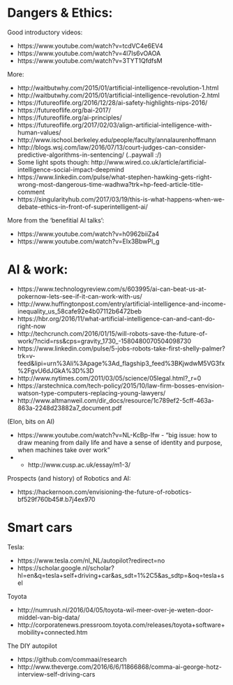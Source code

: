 
# Dangers & Ethics:

Good introductory videos:

- https://www.youtube.com/watch?v=tcdVC4e6EV4
- https://www.youtube.com/watch?v=4l7Is6vOAOA 
- https://www.youtube.com/watch?v=3TYT1QfdfsM

More:

- http://waitbutwhy.com/2015/01/artificial-intelligence-revolution-1.html
- http://waitbutwhy.com/2015/01/artificial-intelligence-revolution-2.html
- https://futureoflife.org/2016/12/28/ai-safety-highlights-nips-2016/ 
- https://futureoflife.org/bai-2017/
- https://futureoflife.org/ai-principles/ 
- https://futureoflife.org/2017/02/03/align-artificial-intelligence-with-human-values/
- http://www.ischool.berkeley.edu/people/faculty/annalaurenhoffmann
- http://blogs.wsj.com/law/2016/07/13/court-judges-can-consider-predictive-algorithms-in-sentencing/ (..paywall :/)
- Some light spots though: http://www.wired.co.uk/article/artificial-intelligence-social-impact-deepmind
- https://www.linkedin.com/pulse/what-stephen-hawking-gets-right-wrong-most-dangerous-time-wadhwa?trk=hp-feed-article-title-comment
- https://singularityhub.com/2017/03/19/this-is-what-happens-when-we-debate-ethics-in-front-of-superintelligent-ai/


More from the 'benefitial AI talks':

- https://www.youtube.com/watch?v=h0962biiZa4 
- https://www.youtube.com/watch?v=EIx3BbwPl_g


# AI & work:

- https://www.technologyreview.com/s/603995/ai-can-beat-us-at-pokernow-lets-see-if-it-can-work-with-us/
- http://www.huffingtonpost.com/entry/artificial-intelligence-and-income-inequality_us_58cafe92e4b07112b6472beb
- https://hbr.org/2016/11/what-artificial-intelligence-can-and-cant-do-right-now
- http://techcrunch.com/2016/01/15/will-robots-save-the-future-of-work/?ncid=rss&cps=gravity_1730_-1580480070504098730 
- https://www.linkedin.com/pulse/5-jobs-robots-take-first-shelly-palmer?trk=v-feed&lipi=urn%3Ali%3Apage%3Ad_flagship3_feed%3BKjwdwM5VG3fx%2FgvU6dJGkA%3D%3D
- http://www.nytimes.com/2011/03/05/science/05legal.html?_r=0 
- https://arstechnica.com/tech-policy/2015/10/law-firm-bosses-envision-watson-type-computers-replacing-young-lawyers/
- http://www.altmanweil.com/dir_docs/resource/1c789ef2-5cff-463a-863a-2248d23882a7_document.pdf

(Elon, bits on AI)

- https://www.youtube.com/watch?v=NL-KcBp-lfw - "big issue: how to draw meaning from daily life and have a sense of identity and purpose, when machines take over work"
- + http://www.cusp.ac.uk/essay/m1-3/

Prospects (and history) of Robotics and AI:

- https://hackernoon.com/envisioning-the-future-of-robotics-bf529f760b45#.b7j4ex970

# Smart cars

Tesla:

- https://www.tesla.com/nl_NL/autopilot?redirect=no
- https://scholar.google.nl/scholar?hl=en&q=tesla+self+driving+car&as_sdt=1%2C5&as_sdtp=&oq=tesla+sel

Toyota

- http://numrush.nl/2016/04/05/toyota-wil-meer-over-je-weten-door-middel-van-big-data/
- http://corporatenews.pressroom.toyota.com/releases/toyota+software+mobility+connected.htm

The DIY autopilot

- https://github.com/commaai/research
- http://www.theverge.com/2016/6/6/11866868/comma-ai-george-hotz-interview-self-driving-cars

